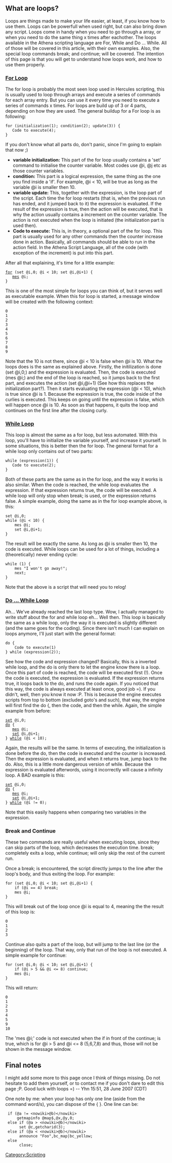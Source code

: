 == What are loops? ==
Loops are things made to make your life easier, at least, if you know how to use them. Loops can be powerfull when used right, but can also bring down any script. Loops come in handy when you need to go through a array, or when you need to do the same thing x times after eachother. The loops available in the Athena scripting language are For, While and Do ... While. All of those will be covered in this article, with their own examples. Also, the special loop commands break; and continue; will be covered. The intention of this page is that you will get to understand how loops work, and how to use them properly.

=== [[wikipedia:For_loop|For Loop]] ===
The for loop is probably the most seen loop used in Hercules scripting, this is usually used to loop through arrays and execute a series of commands for each array entry. But you can use it every time you need to execute a series of commands x times. For loops are build up of 3 or 4 parts, depending on how they are used. The general buildup for a For loop is as following:

 for (initialization(1); condition(2); update(3)) {
 	Code to execute(4);
 }

If you don't know what all parts do, don't panic, since I'm going to explain that now ;)
* '''variable initialization:''' This part of the for loop usually contains a 'set' command to initialise the counter variable. Most codes use @i, @j etc as those counter variables.
* '''condition:''' This part is a logical expression, the same thing as the one you find inside a 'if'. For example, @i < 10, will be true as long as the variable @i is smaller then 10.
* '''variable update:''' This, together with the expression, is the loop part of the script. Each time the for loop restarts (that is, when the previous run has ended, and it jumped back to it) the expression is evaluated. If the result of the expression is true, then the action will be executed, that is why the action usually contains a increment on the counter variable. The action is not executed when the loop is initiated (the initialization part is used then).
* '''Code to execute:''' This is, in theory, a optional part of the for loop. This part is usually used for any other commands then the counter increase done in action. Basically, all commands should be able to run in the action field. In the Athena Script Language, all of the code (with exception of the increment) is put into this part.

After all that explaining, it's time for a little example:

 [[for]] (set @i,0; @i < 10; set @i,@i+1) {
 	[[mes]] @i;
 }

This is one of the most simple for loops you can think of, but it serves well as executable example. When this for loop is started, a message window will be created with the following context:

<pre>0
1
2
3
4
5
6
7
8
9</pre>

Note that the 10 is not there, since @i < 10 is false when @i is 10. What the loops does is the same as explained above. Firstly, the initilization is done (set @i,0;) and the expression is evaluated. Then, the code is executed (mes @i;) and the end of the loop is reached, so it jumps back to the first part, and executes the action (set @i,@i+1) (See how this replaces the initialization part?). Then it starts evaluating the expression (@i < 10), which is true since @i is 1. Because the expression is true, the code inside of the curlies is executed. This keeps on going until the expression is false, which will happen once @i is 10. As soon as that happens, it quits the loop and continues on the first line after the closing curly.

=== [[wikipedia:While_loop|While Loop]] ===
This loop is almost the same as a for loop, but less automated. With this loop, you'll have to initialize the variable yourself, and increase it yourself. In some situations, this is better then the for loop. The general format for a while loop only contains out of two parts:

 while (expression(1)) {
 	Code to execute(2);
 }

Both of these parts are the same as in the for loop, and the way it works is also similar. When the code is reached, the while loop evaluates the expression. If that expression returns true, the code will be executed. A while loop will only stop when break; is used, or the expression returns false. A simple example, doing the same as in the for loop example above, is this:

<pre>set @i,0;
while (@i < 10) {
	mes @i;
	set @i,@i+1;
}</pre>

The result will be exactly the same. As long as @i is smaller then 10, the code is executed. While loops can be used for a lot of things, including a (theoretically) never ending cycle:

<pre>while (1) {
	mes "I won't go away!";
	next;
}</pre>

Note that the above is a script that will need you to relog!

=== [[wikipedia:Do_while_loop|Do ... While Loop]] ===
Ah... We've already reached the last loop type. Wow, I actually managed to write stuff about the for and while loop eh... Well then. This loop is basically the same as a while loop, only the way it is executed is slightly different (and the same goes for the coding). Since there isn't much I can explain on loops anymore, I'll just start with the general format:

<pre>do {
	Code to execute(1)
} while (expression(2));</pre>

See how the code and expression changed? Basically, this is a inverted while loop, and the do is only there to let the engine know there is a loop. Once this part of code is reached, the code will be executed first (!). Once the code is executed, the expression is evaluated. If the expression returns true, it loops back to the do, and runs the code again. If you noticed that this way, the code is always executed at least once, good job =). If you didn't, well, then you know it now :P. This is because the engine executes scripts from top to bottom (excluded goto's and such), that way, the engine will first find the do {, then the code, and then the while. Again, the simple example from before:

 [[set]] @i,0;
 [[do]] {
 	[[mes]] @i;
 	[[set]] @i,@i+1;
 } [[while]] (@i < 10);

Again, the results will be the same. In terms of executing, the initialization is done before the do, then the code is executed and the counter is increased. Then the expression is evaluated, and when it returns true, jump back to the do. Also, this is a little more dangerous version of while. Because the expression is evaluated afterwords, using it incorrectly will cause a infinity loop. A BAD example is this:

 [[set]] @i,0;
 [[do]] {
 	[[mes]] @i;
 	[[set]] @i,@i+1;
 } [[while]] (@i != 0);

Note that this easily happens when comparing two variables in the expression.

=== Break and Continue ===
These two commands are really useful when executing loops, since they can skip parts of the loop, which decreases the execution time. break; completely exits a loop, while continue; will only skip the rest of the current run.

Once a break; is encountered, the script directly jumps to the line after the loop's body, and thus exiting the loop. For example:

<pre>for (set @i,0; @i < 10; set @i,@i+1) {
	if (@i == 4) break;
	mes @i;
}</pre>

This will break out of the loop once @i is equal to 4, meaning the the result of this loop is:

<pre>0
1
2
3</pre>

Continue also quits a part of the loop, but will jump to the last line (or the beginning) of the loop. That way, only that run of the loop is not executed. A simple example for continue:

<pre>for (set @i,0; @i < 10; set @i,@i+1) {
	if (@i > 5 && @i <= 8) continue;
	mes @i;
}</pre>

This will return:

<pre>0
1
2
3
4
5
9
10</pre>

The 'mes @i;' code is not executed when the if in front of the continue; is true, which is for @i > 5 and @i <= 8 (5,6,7,8) and thus, those will not be shown in the message window.

== Final notes ==
I might add some more to this page once I think of things missing. Do not hesitate to add them yourself, or to contact me if you don't dare to edit this page ;P. Good luck with loops =) -- Yhn 15:51, 28 June 2007 (CDT)

One note by me: when your loop has only one line (aside from the command word/s), you can dispose of the { }. One line can be: 
<pre>
 if (@a != <nowiki>@b)</nowiki>
     getmapinfo @map$,@x,@y,0;
 else if (@a > <nowiki>@b)</nowiki>
      set @c,getcharid(3);
 else if (@a < <nowiki>@b)</nowiki>
      announce "Foo",bc_map|bc_yellow;
 else
      close;
</pre>
[[Category:Scripting]]